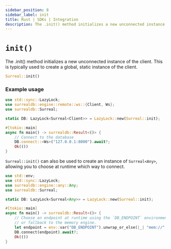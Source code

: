 ```yaml
---
sidebar_position: 8
sidebar_label: init
title: Rust | SDKs | Integration
description: The .init() method initializes a new unconnected instance.
---
```


# `init()`

The .init() method initializes a new unconnected instance of the client.
This is typically used to create a global, static instance of the client.

```rust title="Method Syntax"
Surreal::init()
```

### Example usage

```rust
use std::sync::LazyLock;
use surrealdb::engine::remote::ws::{Client, Ws};
use surrealdb::Surreal;

static DB: LazyLock<Surreal<Client>> = LazyLock::new(Surreal::init);

#[tokio::main]
async fn main() -> surrealdb::Result<()> {
    // Connect to the database
    DB.connect::<Ws>("127.0.0.1:8000").await?;
    Ok(())
}
```

`Surreal::init()` can also be used to create an instance of `Surreal<Any>`, allowing you to choose at runtime which way to connect.

```rust
use std::env;
use std::sync::LazyLock;
use surrealdb::engine::any::Any;
use surrealdb::Surreal;

static DB: LazyLock<Surreal<Any>> = LazyLock::new(Surreal::init);

#[tokio::main]
async fn main() -> surrealdb::Result<()> {
    // Choose an endpoint at runtime using the `DB_ENDPOINT` environment variable
    // or fallback to the memory engine.
    let endpoint = env::var("DB_ENDPOINT").unwrap_or_else(|_| "mem://".to_owned());
    DB.connect(endpoint).await?;
    Ok(())
}
```